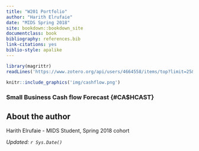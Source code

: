 ```yaml
---
title: "W201 Portfolio"
author: "Harith Elrufaie"
date: "MIDS Spring 2018"
site: bookdown::bookdown_site
documentclass: book
bibliography: references.bib
link-citations: yes
biblio-style: apalike
---
```


<!-- This won't be displayed but it will initialize your R session. Add any R libraries you need here. -->
```r
library(magrittr)
readLines('https://www.zotero.org/api/users/4664558/items/top?limit=25&format=bibtex&key=BC4UM0LIHvYk5Ao4Ij4LmwY6&v=1') %>%writeLines('references.bib')
```
<!-- You can include images saved within your repo... -->
```r
knitr::include_graphics('img/cashflow.png')
```

### Small Business Cash flow Forecast {#CA$HCAST} {-}

## About the author {-}

Harith Elrufaie - MIDS Student, Spring 2018 cohort 

*Updated: `r Sys.Date()`*
